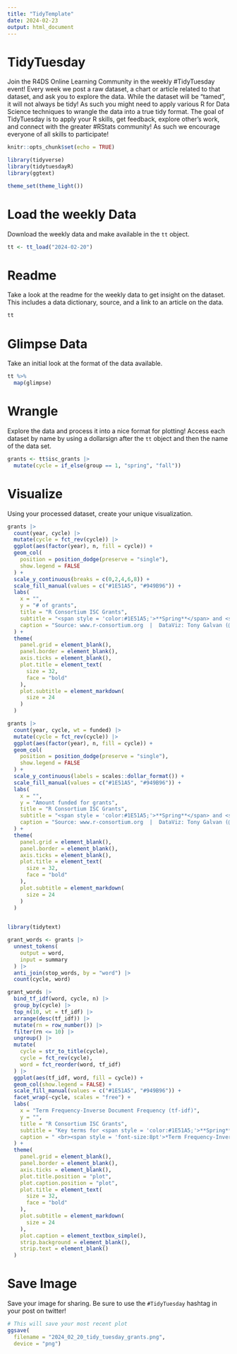 ```yaml
---
title: "TidyTemplate"
date: 2024-02-23
output: html_document
---
```


# TidyTuesday

Join the R4DS Online Learning Community in the weekly #TidyTuesday event!
Every week we post a raw dataset, a chart or article related to that dataset, and ask you to explore the data.
While the dataset will be “tamed”, it will not always be tidy! As such you might need to apply various R for Data Science techniques to wrangle the data into a true tidy format.
The goal of TidyTuesday is to apply your R skills, get feedback, explore other’s work, and connect with the greater #RStats community!
As such we encourage everyone of all skills to participate!

```r

knitr::opts_chunk$set(echo = TRUE)

library(tidyverse)
library(tidytuesdayR)
library(ggtext)

theme_set(theme_light())

```

# Load the weekly Data

Download the weekly data and make available in the `tt` object.

```r

tt <- tt_load("2024-02-20")

```


# Readme

Take a look at the readme for the weekly data to get insight on the dataset.
This includes a data dictionary, source, and a link to an article on the data.

```r

tt

```


# Glimpse Data

Take an initial look at the format of the data available.

```r

tt %>% 
  map(glimpse)

```

# Wrangle

Explore the data and process it into a nice format for plotting! Access each dataset by name by using a dollarsign after the `tt` object and then the name of the data set.

```r

grants <- tt$isc_grants |>
  mutate(cycle = if_else(group == 1, "spring", "fall"))

```


# Visualize

Using your processed dataset, create your unique visualization.

```r

grants |>
  count(year, cycle) |>
  mutate(cycle = fct_rev(cycle)) |>
  ggplot(aes(factor(year), n, fill = cycle)) +
  geom_col(
    position = position_dodge(preserve = "single"),
    show.legend = FALSE
  ) +
  scale_y_continuous(breaks = c(0,2,4,6,8)) +
  scale_fill_manual(values = c("#1E51A5", "#949B96")) +
  labs(
    x = "",
    y = "# of grants",
    title = "R Consortium ISC Grants",
    subtitle = "<span style = 'color:#1E51A5;'>**Spring**</span> and <span style = 'color:#949B96;'>**Fall**</span> Cycles",
    caption = "Source: www.r-consortium.org  |  DataViz: Tony Galvan (@GDataScience1)  |  #TidyTuesday"
  ) +
  theme(
    panel.grid = element_blank(),
    panel.border = element_blank(),
    axis.ticks = element_blank(),
    plot.title = element_text(
      size = 32,
      face = "bold"
    ),
    plot.subtitle = element_markdown(
      size = 24
    )
  )

grants |>
  count(year, cycle, wt = funded) |>
  mutate(cycle = fct_rev(cycle)) |>
  ggplot(aes(factor(year), n, fill = cycle)) +
  geom_col(
    position = position_dodge(preserve = "single"),
    show.legend = FALSE
  ) +
  scale_y_continuous(labels = scales::dollar_format()) +
  scale_fill_manual(values = c("#1E51A5", "#949B96")) +
  labs(
    x = "",
    y = "Amount funded for grants",
    title = "R Consortium ISC Grants",
    subtitle = "<span style = 'color:#1E51A5;'>**Spring**</span> and <span style = 'color:#949B96;'>**Fall**</span> Cycles",
    caption = "Source: www.r-consortium.org  |  DataViz: Tony Galvan (@GDataScience1)  |  #TidyTuesday"
  ) +
  theme(
    panel.grid = element_blank(),
    panel.border = element_blank(),
    axis.ticks = element_blank(),
    plot.title = element_text(
      size = 32,
      face = "bold"
    ),
    plot.subtitle = element_markdown(
      size = 24
    )
  )
  
```


```r

library(tidytext)

grant_words <- grants |>
  unnest_tokens(
    output = word,
    input = summary
  ) |>
  anti_join(stop_words, by = "word") |>
  count(cycle, word) 

grant_words |>
  bind_tf_idf(word, cycle, n) |>
  group_by(cycle) |>
  top_n(10, wt = tf_idf) |>
  arrange(desc(tf_idf)) |>
  mutate(rn = row_number()) |>
  filter(rn <= 10) |>
  ungroup() |>
  mutate(
    cycle = str_to_title(cycle),
    cycle = fct_rev(cycle),
    word = fct_reorder(word, tf_idf)
  ) |>
  ggplot(aes(tf_idf, word, fill = cycle)) +
  geom_col(show.legend = FALSE) +
  scale_fill_manual(values = c("#1E51A5", "#949B96")) +
  facet_wrap(~cycle, scales = "free") +
  labs(
    x = "Term Frequency-Inverse Document Frequency (tf-idf)",
    y = "",
    title = "R Consortium ISC Grants",
    subtitle = "Key terms for <span style = 'color:#1E51A5;'>**Spring**</span> and <span style = 'color:#949B96;'>**Fall**</span> cycle grant summaries",
    caption = " <br><span style = 'font-size:8pt'>*Term Frequency-Inverse Document Frequency (tf-idf) is a numerical statistic used in natural language processing and information retrieval to evaluate the importance of a word in a document within a larger collection of documents. It combines term frequency (how often a word appears in a document) and inverse document frequency (reciprocal of the number of documents containing the word) to highlight words that are both frequent in a document and unique across the collection, helping identify key terms.*</span><br><br>Source: r-consortium.org  |  DataViz: Tony Galvan (@GDataScience1)  |  TidyTuesday"
  ) +
  theme(
    panel.grid = element_blank(),
    panel.border = element_blank(),
    axis.ticks = element_blank(),
    plot.title.position = "plot",
    plot.caption.position = "plot",
    plot.title = element_text(
      size = 32,
      face = "bold"
    ),
    plot.subtitle = element_markdown(
      size = 24
    ),
    plot.caption = element_textbox_simple(),
    strip.background = element_blank(),
    strip.text = element_blank()
  )

```


# Save Image

Save your image for sharing. Be sure to use the `#TidyTuesday` hashtag in your post on twitter! 

```r

# This will save your most recent plot
ggsave(
  filename = "2024_02_20_tidy_tuesday_grants.png",
  device = "png")

```
